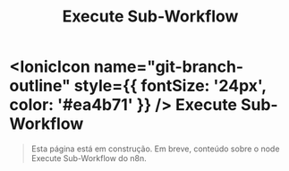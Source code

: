﻿---
title: Execute Sub-Workflow
sidebar_position: 5
description: Página em construção.
---

# <IonicIcon name="git-branch-outline" style={{ fontSize: '24px', color: '#ea4b71' }} /> Execute Sub-Workflow

> Esta página está em construção. Em breve, conteúdo sobre o node Execute Sub-Workflow do n8n.

